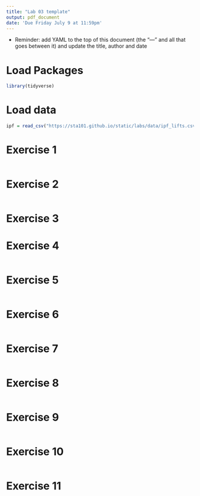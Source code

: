 ```yaml
---
title: "Lab 03 template"
output: pdf_document
date: 'Due Friday July 9 at 11:59pm'
---
```


- Reminder: add YAML to the top of this document (the "---" and all that goes between it) and update the title, author and date

# Load Packages

```r
library(tidyverse)
``` 

# Load data

```r
ipf = read_csv("https://sta101.github.io/static/labs/data/ipf_lifts.csv")
```


# Exercise 1

```r

```

# Exercise 2

```r

```

# Exercise 3

# Exercise 4

```r

```

# Exercise 5

```r

```

# Exercise 6

```r

```

# Exercise 7

```r

```
# Exercise 8

```r

```

# Exercise 9

```r

```

# Exercise 10 

```r

```

# Exercise 11

```r

```
